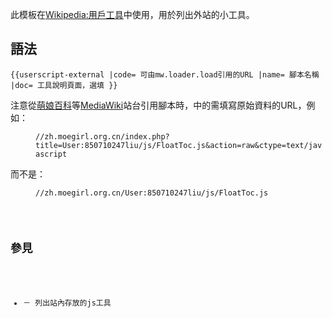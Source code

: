 {{NoteTA|G1=MediaWiki}}{{Documentation subpage}}<!-- 在本行下編輯模板說明 -->

此模板在[[Wikipedia:用戶工具]]中使用，用於列出外站的小工具。

== 語法 ==

<syntaxhighlight lang="moin">{{userscript-external |code= 可由mw.loader.load引用的URL |name= 腳本名稱 |doc= 工具說明頁面，選填 }}</syntaxhighlight>

注意從[[萌娘百科]]等[[MediaWiki]]站台引用腳本時，{{para|code}}中的需填寫原始資料的URL，例如：
: <code>//zh.moegirl.org.cn/index.php?title=User:850710247liu/js/FloatToc.js&action=raw&ctype=text/javascript</code>
而不是：
: <code>//zh.moegirl.org.cn/User:850710247liu/js/FloatToc.js</span>

== 參見 ==

* {{tlx|Userscript}} － 列出站內存放的js工具

<includeonly>{{Sandbox other||<!-- 本行下加入模板的分類 -->

}}</includeonly>